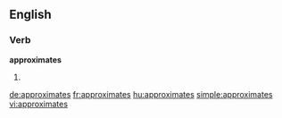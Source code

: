 
==English==

===Verb===
'''approximates'''

# {{third-person singular of|[[approximate]]}}

[[de:approximates]]
[[fr:approximates]]
[[hu:approximates]]
[[simple:approximates]]
[[vi:approximates]]